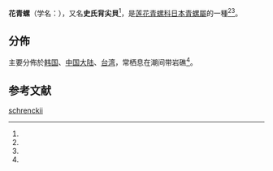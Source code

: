 {{Speciesbox
| name = 花青螺<br />''Nipponacmea schrenckii''
| image = 
| image_width = 
| genus = Nipponacmea
| species = schrenckii
| authority = (Lischke, 1868)
}}

'''花青螺'''（学名：{{lang|la|'''''Nipponacmea schrenckii'''''}}），又名'''史氏背尖貝'''<ref name="Lai 2005" />，是[[莲花青螺科|莲花青螺科]][[日本青螺屬|日本青螺屬]]的一種<ref name="Lai 2005" /><ref name="WoRMS_456617" />。

==分佈==
主要分佈於[[韩国|韩国]]、[[中国大陆|中国大陆]]、[[台湾|台湾]]，常栖息在潮间带岩礁<ref name="shell_72" />。

==参考文献==
{{reflist|refs=
<ref name="Lai 2005">{{Lai 2005}}{{rp|32}}</ref>
<ref name="shell_72">{{cite web|url=http://shell.sinica.edu.tw/chinese/shellbase_detail.php?science_no=72|title=国际贝库：花青螺|publisher=台湾贝类资料库|accessdate=2009-08-11}}</ref>
<ref name="WoRMS_456617">{{cite WoRMS
| id=456617 |authorlink=WoRMS
| title=''Nipponacmea schrenckii'' (Lischke, 1868)
| accessdate=2010-04-13 }}</ref>
}}
{{Taxonbar|from=Q13682440}}

[[Category:日本青螺屬|schrenckii]]


{{animal-stub}}